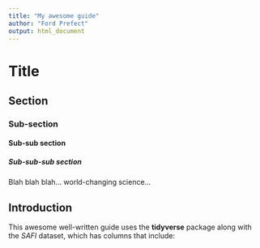 ```yaml
---
title: "My awesome guide"
author: "Ford Prefect"
output: html_document
---
```


# Title
## Section
### Sub-section
#### Sub-sub section
##### Sub-sub-sub section

Blah blah blah... world-changing science...

## Introduction

This awesome well-written guide uses the **tidyverse** package along with the *SAFI*
dataset, which has columns that include:

